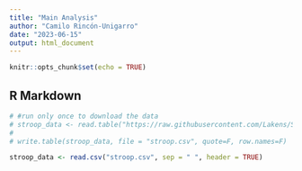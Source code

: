 ```yaml
---
title: "Main Analysis"
author: "Camilo Rincón-Unigarro"
date: "2023-06-15"
output: html_document
---
```


```r
knitr::opts_chunk$set(echo = TRUE)
```

## R Markdown
```r
# #run only once to download the data
# stroop_data <- read.table("https://raw.githubusercontent.com/Lakens/Stroop/master/stroop.txt", sep = "\t", header = TRUE)  
# 
# write.table(stroop_data, file = "stroop.csv", quote=F, row.names=F)

stroop_data <- read.csv("stroop.csv", sep = " ", header = TRUE)

```

